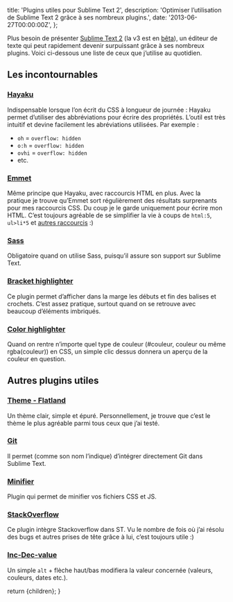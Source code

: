 
  title: 'Plugins utiles pour Sublime Text 2',
  description:
    'Optimiser l’utilisation de Sublime Text 2 grâce à ses nombreux plugins.',
  date: '2013-06-27T00:00:00Z',
};

Plus besoin de présenter [Sublime Text 2](http://www.sublimetext.com/2) (la v3 est en [bêta](http://www.sublimetext.com/3)), un éditeur de texte qui peut rapidement devenir surpuissant grâce à ses nombreux plugins. Voici ci-dessous une liste de ceux que j’utilise au quotidien.

## Les incontournables

### [Hayaku](http://hayakubundle.com/)

Indispensable lorsque l’on écrit du CSS à longueur de journée : Hayaku permet d’utiliser des abbréviations pour écrire des propriétés. L’outil est très intuitif et devine facilement les abréviations utilisées. Par exemple :

- `oh` = `overflow: hidden`
- `o:h` = `overflow: hidden`
- `ovhi` = `overflow: hidden`
- etc.

### [Emmet](https://github.com/sergeche/emmet-sublime)

Même principe que Hayaku, avec raccourcis HTML en plus. Avec la pratique je trouve qu’Emmet sort régulièrement des résultats surprenants pour mes raccourcis CSS. Du coup je le garde uniquement pour écrire mon HTML. C’est toujours agréable de se simplifier la vie à coups de `html:5`, `ul>li*5` et [autres raccourcis](http://coding.smashingmagazine.com/2013/03/26/goodbye-zen-coding-hello-emmet/) :)

### [Sass](https://github.com/n00ge/sublime-text-haml-sass)

Obligatoire quand on utilise Sass, puisqu’il assure son support sur Sublime Text.

### [Bracket highlighter](https://github.com/facelessuser/BracketHighlighter)

Ce plugin permet d’afficher dans la marge les débuts et fin des balises et crochets. C’est assez pratique, surtout quand on se retrouve avec beaucoup d’éléments imbriqués.

### [Color highlighter](https://github.com/Monnoroch/ColorHighlighter)

Quand on rentre n’importe quel type de couleur (#couleur, couleur ou même rgba(couleur)) en CSS, un simple clic dessus donnera un aperçu de la couleur en question.

## Autres plugins utiles

### [Theme - Flatland](https://github.com/thinkpixellab/flatland)

Un thème clair, simple et épuré. Personnellement, je trouve que c’est le thème le plus agréable parmi tous ceux que j’ai testé.

### [Git](https://github.com/kemayo/sublime-text-2-git)

Il permet (comme son nom l’indique) d’intégrer directement Git dans Sublime Text.

### [Minifier](https://github.com/bistory/Sublime-Minifier)

Plugin qui permet de minifier vos fichiers CSS et JS.

### [StackOverflow](https://github.com/ericmartel/Sublime-Text-2-Stackoverflow-Plugin)

Ce plugin intègre Stackoverflow dans ST. Vu le nombre de fois où j’ai résolu des bugs et autres prises de tête grâce à lui, c’est toujours utile :)

### [Inc-Dec-value](https://github.com/rmaksim/Sublime-Text-2-Inc-Dec-Value)

Un simple `alt` + flèche haut/bas modifiera la valeur concernée (valeurs, couleurs, dates etc.).

  return <MdxLayout metadata={metadata}>{children}</MdxLayout>;
}
